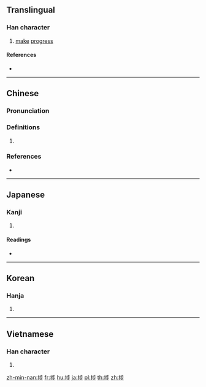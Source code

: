 {{character info/new}}
==Translingual==

===Han character===
{{Han char|rn=64|rad=手|as=07|sn=10|four=51021|canj=QYLH|ids=⿰扌步}}

# [[make]] [[progress]]

====References====
* {{Han ref|kx=0434.120|dkj=12160|dj=0783.190|hdz=31881.020|uh=6357|ud=25431|bh=D1CA|bd=53706}}

----

==Chinese==
{{zh-forms}}

===Pronunciation===
{{zh-pron
|m=bù,pú,zhì
|c=pou4,zik1,bou6
|cat=
}}
{{zh-attn-split}}

===Definitions===
{{zh-hanzi}}

# {{rfdef|zh}}

===References===
* {{R:yue:mfccd}}

----

==Japanese==

===Kanji===
{{ja-kanji|grade=|rs=手07}}

# {{defn|lang=ja|sort=手07}}

====Readings====
* {{ja-readings|on=[[ほ]] (ho), [[ちょく]] (choku)|kun=[[はかどる]] (hakadoru)}}

----

==Korean==

===Hanja===
{{ko-hanja|hangeul=척|eumhun=|rv=cheok|mr=ch'ŏk|y=chek}}

# {{defn|lang=ko|sort=手07}}

----

==Vietnamese==

===Han character===
{{vi-hantu|[[duệ]]|rs=手07}}

# {{defn|lang=vi|sort=手07}}

[[zh-min-nan:捗]]
[[fr:捗]]
[[hu:捗]]
[[ja:捗]]
[[pl:捗]]
[[th:捗]]
[[zh:捗]]